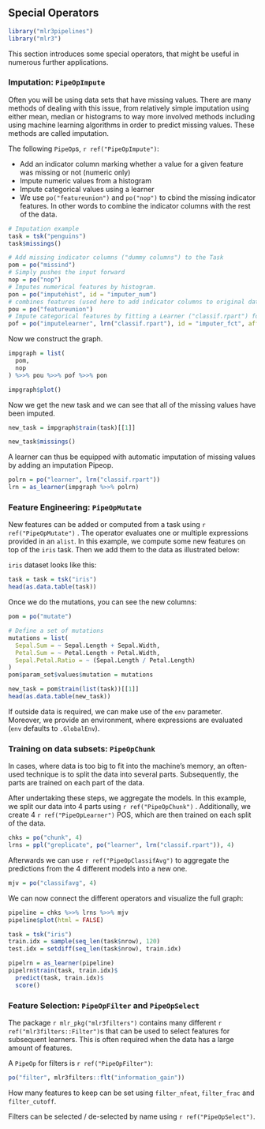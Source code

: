 ## Special Operators {#pipe-special-ops}

```r
library("mlr3pipelines")
library("mlr3")
```

This section introduces some special operators, that might be useful in numerous further applications.

### Imputation: `PipeOpImpute`

Often you will be using data sets that have missing values. There are many methods of dealing with this issue, from relatively simple imputation using either mean, median or histograms to way more involved methods including using machine learning algorithms in order to predict missing values. These methods are called imputation.

The following `PipeOp`s, `r ref("PipeOpImpute")`:

- Add an indicator column marking whether a value for a given feature was missing or not (numeric only)
- Impute numeric values from a histogram
- Impute categorical values using a learner
- We use `po("featureunion")` and `po("nop")` to cbind the missing indicator features. In other words to combine the indicator columns with the rest of the data.

```r
# Imputation example
task = tsk("penguins")
task$missings()

# Add missing indicator columns ("dummy columns") to the Task
pom = po("missind")
# Simply pushes the input forward
nop = po("nop")
# Imputes numerical features by histogram.
pon = po("imputehist", id = "imputer_num")
# combines features (used here to add indicator columns to original data)
pou = po("featureunion")
# Impute categorical features by fitting a Learner ("classif.rpart") for each feature.
pof = po("imputelearner", lrn("classif.rpart"), id = "imputer_fct", affect_columns = selector_type("factor"))
```

Now we construct the graph.

```r
impgraph = list(
  pom,
  nop
) %>>% pou %>>% pof %>>% pon  

impgraph$plot()
```

Now we get the new task and we can see that all of the missing values have been imputed.

```r
new_task = impgraph$train(task)[[1]]

new_task$missings()
```

A learner can thus be equipped with automatic imputation of missing values by adding an imputation Pipeop.

```r
polrn = po("learner", lrn("classif.rpart"))
lrn = as_learner(impgraph %>>% polrn)
```

### Feature Engineering: `PipeOpMutate`

New features can be added or computed from a task using `r ref("PipeOpMutate")` .
The operator evaluates one or multiple expressions provided in an `alist`.
In this example, we compute some new features on top of the `iris` task.
Then we add them to the data as illustrated below:

`iris` dataset looks like this:

```r
task = task = tsk("iris")
head(as.data.table(task))
```

Once we do the mutations, you can see the new columns:

```r
pom = po("mutate")

# Define a set of mutations
mutations = list(
  Sepal.Sum = ~ Sepal.Length + Sepal.Width,
  Petal.Sum = ~ Petal.Length + Petal.Width,
  Sepal.Petal.Ratio = ~ (Sepal.Length / Petal.Length)
)
pom$param_set$values$mutation = mutations

new_task = pom$train(list(task))[[1]]
head(as.data.table(new_task))
```

If outside data is required, we can make use of the `env` parameter.
Moreover, we provide an environment, where expressions are evaluated (`env` defaults to `.GlobalEnv`).

### Training on data subsets: `PipeOpChunk`

In cases, where data is too big to fit into the machine's memory, an often-used technique is to split the data into several parts.
Subsequently, the parts are trained on each part of the data.

After undertaking these steps, we aggregate the models.
In this example, we split our data into 4 parts using `r ref("PipeOpChunk")` .
Additionally, we create 4 `r ref("PipeOpLearner")`  POS, which are then trained on each split of the data.

```r
chks = po("chunk", 4)
lrns = ppl("greplicate", po("learner", lrn("classif.rpart")), 4)
```

Afterwards we can use `r ref("PipeOpClassifAvg")`  to aggregate the predictions from the 4 different models into a new one.

```r
mjv = po("classifavg", 4)
```

We can now connect the different operators and visualize the full graph:

```r
pipeline = chks %>>% lrns %>>% mjv
pipeline$plot(html = FALSE)
```

```r
task = tsk("iris")
train.idx = sample(seq_len(task$nrow), 120)
test.idx = setdiff(seq_len(task$nrow), train.idx)

pipelrn = as_learner(pipeline)
pipelrn$train(task, train.idx)$
  predict(task, train.idx)$
  score()
```

### Feature Selection: `PipeOpFilter` and `PipeOpSelect`

The package `r mlr_pkg("mlr3filters")` contains many different `r ref("mlr3filters::Filter")`s that can be used to select features for subsequent learners.
This is often required when the data has a large amount of features.


A `PipeOp` for filters is `r ref("PipeOpFilter")`:

```r
po("filter", mlr3filters::flt("information_gain"))
```

How many features to keep can be set using `filter_nfeat`, `filter_frac` and `filter_cutoff`.

Filters can be selected / de-selected by name using `r ref("PipeOpSelect")`.
